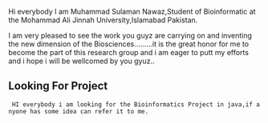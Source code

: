 

Hi everybody I am Muhammad Sulaman Nawaz,Student of Bioinformatic at the Mohammad Ali Jinnah University,Islamabad Pakistan.

I am very pleased to see the work you guyz are carrying on and inventing the new dimension of the Biosciences.........it is the great honor for me to become the part of this research group and i am eager to putt my efforts and i hope i will be wellcomed by you gyuz..

== Looking For Project ==



  HI everybody i am looking for the Bioinformatics Project in java,if anyone has some idea can refer it to me.